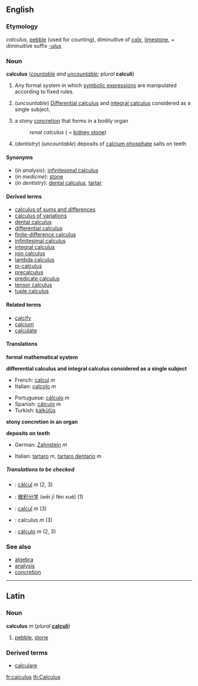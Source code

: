 ==English==

===Etymology===
{{L.}} ''calculus'', [[pebble]] (used for counting), diminuitive of ''[[calx]]'', [[limestone]], + diminuitive suffix ''[[-ulus]]''

===Noun===
{{wikipedia}}
'''calculus''' (''[[countable]] and [[uncountable]]; plural'' '''calculi''')

#{{mathematics}} Any formal system in which [[symbolic expression]]s are manipulated according to fixed rules.
#{{analysis}} (''uncountable'') [[differential calculus|Differential calculus]] and [[integral calculus]] considered as a single subject.
#{{medicine}} a stony [[concretion]] that forms in a bodily organ
#:''renal calculus'' ( = [[kidney stone]])
#(''dentistry'') (''uncountable'') deposits of [[calcium phosphate]] salts on teeth

====Synonyms====
*(''in analysis''): [[infinitesimal calculus]]
*(''in medicine''): [[stone]]
*(''in dentistry''): [[dental calculus]], [[tartar]]

====Derived terms====
<!--see Wikipedia for definitions-->
*[[calculus of sums and differences]]
*[[calculus of variations]]
*[[dental calculus]]
*[[differential calculus]]
*[[finite-difference calculus]]
*[[infinitesimal calculus]]
*[[integral calculus]]
*[[join calculus]]
*[[lambda calculus]]
*[[pi-calculus]]
*[[precalculus]]
*[[predicate calculus]]
*[[tensor calculus]]
*[[tuple calculus]]

====Related terms====
*[[calcify]]
*[[calcium]]
*[[calculate]]

====Translations====

'''formal mathematical system'''
{{top}}
{{mid}}
{{bottom}}

'''differential calculus and integral calculus considered as a single subject'''
{{top}}
*French: [[calcul]] ''m''
*Italian: [[calcolo]] ''m''
{{mid}}
*Portuguese: [[cálculo#Portuguese|cálculo]] ''m''
*Spanish: [[cálculo#Spanish|cálculo]] ''m''
*Turkish: [[kalkülüs]]

{{bottom}}

'''stony concretion in an organ'''
{{top}}
{{mid}}
{{bottom}}

'''deposits on teeth'''
{{top}}
*German: [[Zahnstein]] ''m''
{{mid}}
*Italian: [[tartaro]] ''m'', [[tartaro dentario]] ''m''
{{bottom}}

=====Translations to be checked=====
<!--Remove this section once all of the translations below have been moved into the tables above.-->
{{checktrans}}

*{{ttbc|Catalan}}: [[càlcul]] ''m'' (2, 3)
*{{ttbc|Chinese}}: [[微积分学]] (wēi jī fēn xué) (1)
*{{ttbc|French}}: [[calcul]] ''m'' (3)
*{{ttbc|Latin}}: calculus ''m'' (3)
*{{ttbc|Spanish}}: [[cálculo]] ''m'' (2, 3)

===See also===
*[[algebra]]
*[[analysis]]
*[[concretion]]

----
==Latin==
===Noun===
'''calculus''' ''m'' (''plural'' '''[[calculi]]''')

#[[pebble]], [[stone]]

===Derived terms===
*[[calculare#Latin|calculare]]

[[fr:calculus]]
[[th:Calculus]]